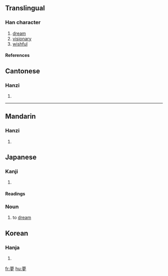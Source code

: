 {{see|梦}}

==Translingual==
===Han character===
{{Han char|rn=36|rad=夕|as=11|sn=14|four=4420<sub>7</sub>|canj=廿田中弓 (TWLN)}}
# [[dream]]
# [[visionary]]
# [[wishful]]
====References====
{{Han ref|kx=0247.160|dkj=05801|dj=0492.060|hdz=20864.190|uh=5922|ud=22818|bh=B9DA|bd=47578}}


==Cantonese==
===Hanzi===
{{yue-hanzi|jyut=|y=mung6}}
# {{defn|Cantonese}}
----
==Mandarin==
===Hanzi===
{{cmn-hanzi|sim=梦|pin=[[mèng]] (meng4)|wg=meng<sup>4</sup>}}
# {{defn|Mandarin}}

== Japanese ==
===Kanji===
{{ja-kanji|grade=5|rs=夕11}}
# {{defn|Japanese}} 
====Readings====
{{ja-readings|on=[[む]] ([[mu]])|kun=[[ゆめ]] ([[yume]]), [[くらい]] ([[kurai]]), [[ゆめみる]] ([[yumemiru]])}}

===Noun===
{{ja-noun|k|count=|hira=ゆめ|kata=|rom=yume|kanji=|kyu=|shin=|hidx=}}
# to [[dream]]

==Korean==
===Hanja===
{{ko-hanja|hangeul=[[몽]]|rv=mong|mr=mong}}
# {{defn|Korean}}

[[fr:夢]]
[[hu:夢]]